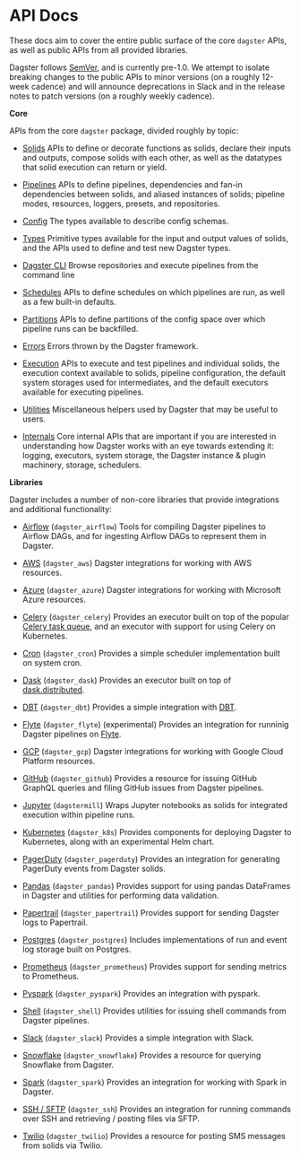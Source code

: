 
<DynamicMetaTags
  title="API Docs | Dagster"
  description="Dagster is a system for building modern data applications."
/>

# API Docs

These docs aim to cover the entire public surface of the core `dagster` APIs, as well as public APIs
from all provided libraries.

Dagster follows [SemVer](https://semver.org/), and is currently pre-1.0. We attempt to isolate
breaking changes to the public APIs to minor versions (on a roughly 12-week cadence) and will
announce deprecations in Slack and in the release notes to patch versions (on a roughly weekly
cadence).

**Core**

APIs from the core `dagster` package, divided roughly by topic:

- [Solids](/docs/apidocs/solids)
  APIs to define or decorate functions as solids, declare their inputs
  and outputs, compose solids with each other, as well as the
  datatypes that solid execution can return or yield.

- [Pipelines](/docs/apidocs/pipeline)
  APIs to define pipelines, dependencies and fan-in dependencies
  between solids, and aliased instances of solids; pipeline modes,
  resources, loggers, presets, and repositories.

- [Config](/docs/apidocs/config)
  The types available to describe config schemas.

- [Types](/docs/apidocs/types)
  Primitive types available for the input and output values of solids,
  and the APIs used to define and test new Dagster types.

- [Dagster CLI](/docs/apidocs/cli)
  Browse repositories and execute pipelines from the command line

- [Schedules](/docs/apidocs/schedules)
  APIs to define schedules on which pipelines are run, as well as a
  few built-in defaults.

- [Partitions](/docs/apidocs/partitions)
  APIs to define partitions of the config space over which pipeline
  runs can be backfilled.

- [Errors](/docs/apidocs/errors)
  Errors thrown by the Dagster framework.

- [Execution](/docs/apidocs/execution)
  APIs to execute and test pipelines and individual solids, the
  execution context available to solids, pipeline configuration, the
  default system storages used for intermediates, and the default
  executors available for executing pipelines.

- [Utilities](/docs/apidocs/utilities)
  Miscellaneous helpers used by Dagster that may be useful to users.

- [Internals](/docs/apidocs/internals)
  Core internal APIs that are important if you are interested in
  understanding how Dagster works with an eye towards extending it:
  logging, executors, system storage, the Dagster instance & plugin
  machinery, storage, schedulers.

**Libraries**

Dagster includes a number of non-core libraries that provide integrations and additional
functionality:

- [Airflow](/docs/apidocs/libraries/dagster_airflow) (`dagster_airflow`) Tools for compiling Dagster
  pipelines to Airflow DAGs, and for ingesting Airflow DAGs to represent them in Dagster.

- [AWS](/docs/apidocs/libraries/dagster_aws) (`dagster_aws`) Dagster integrations for working with
  AWS resources.

- [Azure](/docs/apidocs/libraries/dagster_azure) (`dagster_azure`) Dagster integrations for working
  with Microsoft Azure resources.

- [Celery](/docs/apidocs/libraries/dagster_celery) (`dagster_celery`) Provides an executor built on
  top of the popular [Celery task queue](http:/www.celeryproject.org/), and an executor with support
  for using Celery on Kubernetes.

- [Cron](/docs/apidocs/libraries/dagster_cron) (`dagster_cron`) Provides a simple scheduler
  implementation built on system cron.

- [Dask](/docs/apidocs/libraries/dagster_dask) (`dagster_dask`) Provides an executor built on top of
  [dask.distributed](https:/distributed.dask.org/en/latest/).

- [DBT](/docs/apidocs/libraries/dagster_dbt) (`dagster_dbt`) Provides a simple integration with
  [DBT](https://www.getdbt.com/).

- [Flyte](/docs/apidocs/libraries/dagster_flyte) (`dagster_flyte`) (experimental) Provides an
  integration for runninig Dagster pipelines on [Flyte](https://flyte.org/).

- [GCP](/docs/apidocs/libraries/dagster_gcp) (`dagster_gcp`) Dagster integrations for working with
  Google Cloud Platform resources.

- [GitHub](/docs/apidocs/libraries/dagster_github) (`dagster_github`) Provides a resource for
  issuing GitHub GraphQL queries and filing GitHub issues from Dagster pipelines.

- [Jupyter](/docs/apidocs/libraries/dagstermill) (`dagstermill`) Wraps Jupyter notebooks as solids
  for integrated execution within pipeline runs.

- [Kubernetes](/docs/apidocs/libraries/dagster_k8s) (`dagster_k8s`) Provides components for
  deploying Dagster to Kubernetes, along with an experimental Helm chart.

- [PagerDuty](/docs/apidocs/libraries/dagster_pagerduty) (`dagster_pagerduty`) Provides an
  integration for generating PagerDuty events from Dagster solids.

- [Pandas](/docs/apidocs/libraries/dagster_pandas) (`dagster_pandas`) Provides support for using
  pandas DataFrames in Dagster and utilities for performing data validation.

- [Papertrail](/docs/apidocs/libraries/dagster_papertrail) (`dagster_papertrail`) Provides support
  for sending Dagster logs to Papertrail.

- [Postgres](/docs/apidocs/libraries/dagster_postgres) (`dagster_postgres`) Includes implementations
  of run and event log storage built on Postgres.

- [Prometheus](/docs/apidocs/libraries/dagster_prometheus) (`dagster_prometheus`) Provides support
  for sending metrics to Prometheus.

- [Pyspark](/docs/apidocs/libraries/dagster_pyspark) (`dagster_pyspark`) Provides an integration
  with pyspark.

- [Shell](/docs/apidocs/libraries/dagster_shell) (`dagster_shell`) Provides utilities for issuing shell
  commands from Dagster pipelines.

- [Slack](/docs/apidocs/libraries/dagster_slack) (`dagster_slack`) Provides a simple integration
  with Slack.

- [Snowflake](/docs/apidocs/libraries/dagster_snowflake) (`dagster_snowflake`) Provides a resource
  for querying Snowflake from Dagster.

- [Spark](/docs/apidocs/libraries/dagster_spark) (`dagster_spark`) Provides an integration
  for working with Spark in Dagster.

- [SSH / SFTP](/docs/apidocs/libraries/dagster_ssh) (`dagster_ssh`) Provides an integration
  for running commands over SSH and retrieving / posting files via SFTP.

- [Twilio](/docs/apidocs/libraries/dagster_twilio) (`dagster_twilio`) Provides a resource for posting SMS
  messages from solids via Twilio.
